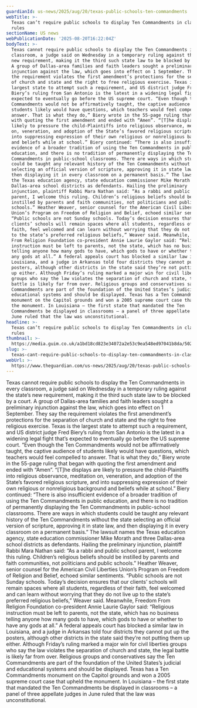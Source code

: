 ```yaml
---
guardianId: us-news/2025/aug/20/texas-public-schools-ten-commandments
webTitle: >-
  Texas can’t require public schools to display Ten Commandments in class, judge
  rules
sectionName: US news
webPublicationDate: '2025-08-20T16:22:04Z'
bodyText: >-
  Texas cannot require public schools to display the Ten Commandments in every
  classroom, a judge said on Wednesday in a temporary ruling against the state’s
  new requirement, making it the third such state law to be blocked by a court.
  A group of Dallas-area families and faith leaders sought a preliminary
  injunction against the law, which goes into effect on 1 September. They say
  the requirement violates the first amendment’s protections for the separation
  of church and state and the right to free religious exercise. Texas is the
  largest state to attempt such a requirement, and US district judge Fred
  Biery’s ruling from San Antonio is the latest in a widening legal fight that’s
  expected to eventually go before the US supreme court. “Even though the Ten
  Commandments would not be affirmatively taught, the captive audience of
  students likely would have questions, which teachers would feel compelled to
  answer. That is what they do,” Biery wrote in the 55-page ruling that began
  with quoting the first amendment and ended with “Amen”. “[T]he displays are
  likely to pressure the child-Plaintiffs into religious observance, meditation
  on, veneration, and adoption of the State’s favored religious scripture, and
  into suppressing expression of their own religious or nonreligious background
  and beliefs while at school.” Biery continued: “There is also insufficient
  evidence of a broader tradition of using the Ten Commandments in public
  education, and there is no tradition of permanently displaying the Ten
  Commandments in public-school classrooms. There are ways in which students
  could be taught any relevant history of the Ten Commandments without the state
  selecting an official version of scripture, approving it in state law, and
  then displaying it in every classroom on a permanent basis.” The lawsuit names
  the Texas education agency, state education commissioner Mike Morath and three
  Dallas-area school districts as defendants. Hailing the preliminary
  injunction, plaintiff Rabbi Mara Nathan said: “As a rabbi and public school
  parent, I welcome this ruling. Children’s religious beliefs should be
  instilled by parents and faith communities, not politicians and public
  schools.” Heather Weaver, senior counsel for the American Civil Liberties
  Union’s Program on Freedom of Religion and Belief, echoed similar sentiments.
  “Public schools are not Sunday schools. Today’s decision ensures that our
  clients’ schools will remain spaces where all students, regardless of their
  faith, feel welcomed and can learn without worrying that they do not live up
  to the state’s preferred religious beliefs,” Weaver said. Meanwhile, Freedom
  From Religion Foundation co-president Annie Laurie Gaylor said: “Religious
  instruction must be left to parents, not the state, which has no business
  telling anyone how many gods to have, which gods to have or whether to have
  any gods at all.” A federal appeals court has blocked a similar law in
  Louisiana, and a judge in Arkansas told four districts they cannot put up the
  posters, although other districts in the state said they’re not putting them
  up either. Although Friday’s ruling marked a major win for civil liberties
  groups who say the law violates the separation of church and state, the legal
  battle is likely far from over. Religious groups and conservatives say the Ten
  Commandments are part of the foundation of the United States’s judicial and
  educational systems and should be displayed. Texas has a Ten Commandments
  monument on the Capitol grounds and won a 2005 supreme court case that upheld
  the monument. In Louisiana – the first state that mandated the Ten
  Commandments be displayed in classrooms – a panel of three appellate judges in
  June ruled that the law was unconstitutional.
headline: >-
  Texas can’t require public schools to display Ten Commandments in class, judge
  rules
thumbnail: >-
  https://media.guim.co.uk/a1bd18cd823e34072a2e53c9ea548ed97041b8da/502_0_4996_3998/500.jpg
slug: >-
  texas-cant-require-public-schools-to-display-ten-commandments-in-class-judge-rules
webUrl: >-
  https://www.theguardian.com/us-news/2025/aug/20/texas-public-schools-ten-commandments
---
```

Texas cannot require public schools to display the Ten Commandments in every classroom, a judge said on Wednesday in a temporary ruling against the state’s new requirement, making it the third such state law to be blocked by a court. A group of Dallas-area families and faith leaders sought a preliminary injunction against the law, which goes into effect on 1 September. They say the requirement violates the first amendment’s protections for the separation of church and state and the right to free religious exercise. Texas is the largest state to attempt such a requirement, and US district judge Fred Biery’s ruling from San Antonio is the latest in a widening legal fight that’s expected to eventually go before the US supreme court. “Even though the Ten Commandments would not be affirmatively taught, the captive audience of students likely would have questions, which teachers would feel compelled to answer. That is what they do,” Biery wrote in the 55-page ruling that began with quoting the first amendment and ended with “Amen”. “[T]he displays are likely to pressure the child-Plaintiffs into religious observance, meditation on, veneration, and adoption of the State’s favored religious scripture, and into suppressing expression of their own religious or nonreligious background and beliefs while at school.” Biery continued: “There is also insufficient evidence of a broader tradition of using the Ten Commandments in public education, and there is no tradition of permanently displaying the Ten Commandments in public-school classrooms. There are ways in which students could be taught any relevant history of the Ten Commandments without the state selecting an official version of scripture, approving it in state law, and then displaying it in every classroom on a permanent basis.” The lawsuit names the Texas education agency, state education commissioner Mike Morath and three Dallas-area school districts as defendants. Hailing the preliminary injunction, plaintiff Rabbi Mara Nathan said: “As a rabbi and public school parent, I welcome this ruling. Children’s religious beliefs should be instilled by parents and faith communities, not politicians and public schools.” Heather Weaver, senior counsel for the American Civil Liberties Union’s Program on Freedom of Religion and Belief, echoed similar sentiments. “Public schools are not Sunday schools. Today’s decision ensures that our clients’ schools will remain spaces where all students, regardless of their faith, feel welcomed and can learn without worrying that they do not live up to the state’s preferred religious beliefs,” Weaver said. Meanwhile, Freedom From Religion Foundation co-president Annie Laurie Gaylor said: “Religious instruction must be left to parents, not the state, which has no business telling anyone how many gods to have, which gods to have or whether to have any gods at all.” A federal appeals court has blocked a similar law in Louisiana, and a judge in Arkansas told four districts they cannot put up the posters, although other districts in the state said they’re not putting them up either. Although Friday’s ruling marked a major win for civil liberties groups who say the law violates the separation of church and state, the legal battle is likely far from over. Religious groups and conservatives say the Ten Commandments are part of the foundation of the United States’s judicial and educational systems and should be displayed. Texas has a Ten Commandments monument on the Capitol grounds and won a 2005 supreme court case that upheld the monument. In Louisiana – the first state that mandated the Ten Commandments be displayed in classrooms – a panel of three appellate judges in June ruled that the law was unconstitutional.
